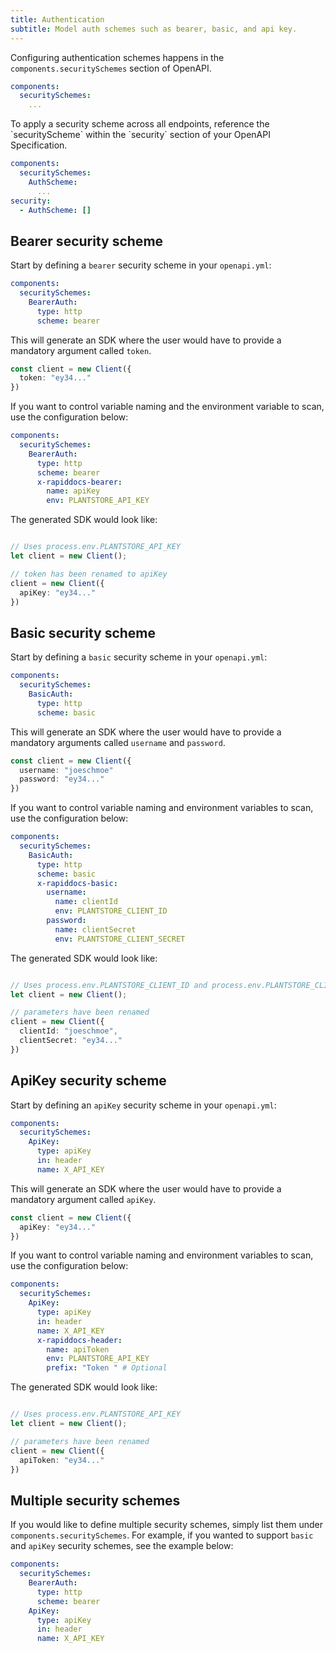 ```yaml
---
title: Authentication
subtitle: Model auth schemes such as bearer, basic, and api key. 
---
```


Configuring authentication schemes happens in the `components.securitySchemes` section of OpenAPI. 

```yml title="openapi.yml" {2-3}
components: 
  securitySchemes: 
    ...
```

<Note>
To apply a security scheme across all endpoints, reference the `securityScheme` within the `security` section of your OpenAPI Specification. 

```yml title="openapi.yml" {3, 5-6}
components: 
  securitySchemes: 
    AuthScheme:
      ...
security: 
  - AuthScheme: []
```
</Note>

## Bearer security scheme

Start by defining a `bearer` security scheme in your `openapi.yml`: 

```yml title="openapi.yml" {3-5}
components:
  securitySchemes:
    BearerAuth:
      type: http
      scheme: bearer
```

This will generate an SDK where the user would have to provide 
a mandatory argument called `token`. 

```ts index.ts
const client = new Client({
  token: "ey34..."
})
```

If you want to control variable naming and the environment variable to scan, 
use the configuration below: 

```yaml title="openapi.yml" {6-8}
components:
  securitySchemes:
    BearerAuth:
      type: http
      scheme: bearer
      x-rapiddocs-bearer: 
        name: apiKey
        env: PLANTSTORE_API_KEY
```

The generated SDK would look like: 

```ts index.ts

// Uses process.env.PLANTSTORE_API_KEY
let client = new Client(); 

// token has been renamed to apiKey
client = new Client({
  apiKey: "ey34..."
})
```

## Basic security scheme

Start by defining a `basic` security scheme in your `openapi.yml`: 

```yaml title="openapi.yml" {3-5}
components:
  securitySchemes:
    BasicAuth:
      type: http
      scheme: basic
```

This will generate an SDK where the user would have to provide 
a mandatory arguments called `username` and `password`. 

```ts index.ts
const client = new Client({
  username: "joeschmoe"
  password: "ey34..."
})
```

If you want to control variable naming and environment variables to scan, 
use the configuration below: 

```yaml title="openapi.yml" {6-12}
components:
  securitySchemes:
    BasicAuth:
      type: http
      scheme: basic
      x-rapiddocs-basic:
        username:
          name: clientId
          env: PLANTSTORE_CLIENT_ID
        password:
          name: clientSecret
          env: PLANTSTORE_CLIENT_SECRET
```

The generated SDK would look like: 

```ts index.ts

// Uses process.env.PLANTSTORE_CLIENT_ID and process.env.PLANTSTORE_CLIENT_SECRET
let client = new Client(); 

// parameters have been renamed
client = new Client({
  clientId: "joeschmoe", 
  clientSecret: "ey34..."
})
```

## ApiKey security scheme

Start by defining an `apiKey` security scheme in your `openapi.yml`: 

```yml title="openapi.yml" {3-5}
components: 
  securitySchemes: 
    ApiKey: 
      type: apiKey
      in: header
      name: X_API_KEY
```

This will generate an SDK where the user would have to provide 
a mandatory argument called `apiKey`. 

```ts index.ts
const client = new Client({
  apiKey: "ey34..."
})
```

If you want to control variable naming and environment variables to scan, 
use the configuration below: 

```yaml title="openapi.yml" {7-10}
components: 
  securitySchemes: 
    ApiKey: 
      type: apiKey
      in: header
      name: X_API_KEY
      x-rapiddocs-header:
        name: apiToken
        env: PLANTSTORE_API_KEY
        prefix: "Token " # Optional      
```

The generated SDK would look like: 

```ts index.ts

// Uses process.env.PLANTSTORE_API_KEY
let client = new Client(); 

// parameters have been renamed
client = new Client({
  apiToken: "ey34..."
})
```

## Multiple security schemes

If you would like to define multiple security schemes, simply 
list them under `components.securitySchemes`. For example, if you wanted to support 
`basic` and `apiKey` security schemes, see the example below: 

```yaml title="openapi.yml" {3,6}
components: 
  securitySchemes: 
    BearerAuth:
      type: http
      scheme: bearer  
    ApiKey: 
      type: apiKey
      in: header
      name: X_API_KEY   
```